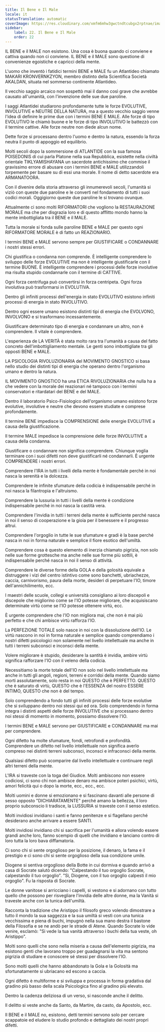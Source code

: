 ```yaml
---
title: Il Bene e Il Male
locale: it
statusTranslation: automatic
coverImage: https://res.cloudinary.com/xmfm6mhw3gwctndtcubgx2rptnae/image/upload/v1740337243/small_cover_educacion_fundamental_a051170f1c.webp
sidebar:
    label: 22. Il Bene e Il Male
    order: 22
---
```

IL BENE e il MALE non esistono. Una cosa è buona quando ci conviene e cattiva quando non ci conviene. IL BENE e il MALE sono questione di convenienze egoistiche e capricci della mente.

L'uomo che inventò i fatidici termini BENE e MALE fu un Atlantideo chiamato MAKARI KRONVERNKZYON, membro distinto della Scientifica Società AKALDAN, situata nel sommerso continente Atlantideo.

Il vecchio saggio arcaico non sospettò mai il danno così grave che avrebbe causato all'umanità, con l'invenzione delle sue due paroline.

I saggi Atlantidei studiarono profondamente tutte le forze EVOLUTIVE, INVOLUTIVE e NEUTRE DELLA NATURA, ma a questo vecchio saggio venne l'idea di definire le prime due con i termini BENE E MALE. Alle forze di tipo EVOLUTIVO le chiamò buone e le forze di tipo INVOLUTIVO le battezzò con il termine cattive. Alle forze neutre non diede alcun nome.

Dette forze si processano dentro l'uomo e dentro la natura, essendo la forza neutra il punto di appoggio ed equilibrio.

Molti secoli dopo la sommersione di ATLANTIDE con la sua famosa POISEDONIS di cui parla Platone nella sua Repubblica, esistette nella civiltà orientale TIKLYAMISHAYANA un sacerdote antichissimo che commise il gravissimo errore di abusare con i termini BENE e MALE utilizzandoli torpemente per basare su di essi una morale. Il nome di detto sacerdote era ARMANATOORA.

Con il divenire della storia attraverso gli innumerevoli secoli, l'umanità si viziò con queste due paroline e le convertì nel fondamento di tutti i suoi codici morali. Oggigiorno queste due paroline le si trovano ovunque.

Attualmente ci sono molti RIFORMATORI che vogliono la RESTAURAZIONE MORALE ma che per disgrazia loro e di questo afflitto mondo hanno la mente imbottigliata tra il BENE e il MALE.

Tutta la morale si fonda sulle paroline BENE e MALE per questo ogni RIFORMATORE MORALE è di fatto un REAZIONARIO.

I termini BENE e MALE servono sempre per GIUSTIFICARE o CONDANNARE i nostri stessi errori.

Chi giustifica o condanna non comprende. È intelligente comprendere lo sviluppo delle forze EVOLUTIVE ma non è intelligente giustificarle con il termine BUONE. È intelligente comprendere i processi delle forze involutive ma risulta stupido condannarle con il termine di CATTIVE.

Ogni forza centrifuga può convertirsi in forza centripeta. Ogni forza involutiva può trasformarsi in EVOLUTIVA.

Dentro gli infiniti processi dell'energia in stato EVOLUTIVO esistono infiniti processi di energia in stato INVOLUTIVO.

Dentro ogni essere umano esistono distinti tipi di energia che EVOLVONO, INVOLVONO e si trasformano incessantemente.

Giustificare determinato tipo di energia e condannare un altro, non è comprendere. Il vitale è comprendere.

L'esperienza de LA VERITÀ è stata molto rara tra l'umanità a causa del fatto concreto dell'imbottigliamento mentale. Le genti sono imbottigliate tra gli opposti BENE e MALE.

LA PSICOLOGIA RIVOLUZIONARIA del MOVIMENTO GNOSTICO si basa nello studio dei distinti tipi di energia che operano dentro l'organismo umano e dentro la natura.

IL MOVIMENTO GNOSTICO ha una ETICA RIVOLUZIONARIA che nulla ha a che vedere con la morale dei reazionari né tampoco con i termini conservatori e ritardatari del BENE e del MALE.

Dentro il laboratorio Psico-Fisiologico dell'organismo umano esistono forze evolutive, involutive e neutre che devono essere studiate e comprese profondamente.

Il termine BENE impedisce la COMPRENSIONE delle energie EVOLUTIVE a causa della giustificazione.

Il termine MALE impedisce la comprensione delle forze INVOLUTIVE a causa della condanna.

Giustificare o condannare non significa comprendere. Chiunque voglia terminare con i suoi difetti non deve giustificarli né condannarli. È urgente COMPRENDERE i nostri errori.

Comprendere l'IRA in tutti i livelli della mente è fondamentale perché in noi nasca la serenità e la dolcezza.

Comprendere le infinite sfumature della codicia è indispensabile perché in noi nasca la filantropia e l'altruismo.

Comprendere la lussuria in tutti i livelli della mente è condizione indispensabile perché in noi nasca la castità vera.

Comprendere l'invidia in tutti i terreni della mente è sufficiente perché nasca in noi il senso di cooperazione e la gioia per il benessere e il progresso altrui.

Comprendere l'orgoglio in tutte le sue sfumature e gradi è la base perché nasca in noi in forma naturale e semplice il fiore esotico dell'umiltà.

Comprendere cosa è questo elemento di inerzia chiamato pigrizia, non solo nelle sue forme grottesche ma anche nelle sue forme più sottili, è indispensabile perché nasca in noi il senso di attività.

Comprendere le diverse forme della GOLA e della golosità equivale a distruggere i vizi del centro istintivo come sono banchetti, ubriachezze, caccia, carnivorismo, paura della morte, desideri di perpetuare l'IO, timore dell'annichilimento, ecc.

I maestri delle scuole, collegi e università consigliano ai loro discepoli e discepole che migliorino come se l'IO potesse migliorare, che acquisiscano determinate virtù come se l'IO potesse ottenere virtù, ecc.

È urgente comprendere che l'IO non migliora mai, che non è mai più perfetto e che chi ambisce virtù rafforza l'IO.

La PERFEZIONE TOTALE solo nasce in noi con la dissoluzione dell'IO. Le virtù nascono in noi in forma naturale e semplice quando comprendiamo i nostri difetti psicologici non solamente nel livello intellettuale ma anche in tutti i terreni subconsci e inconsci della mente.

Volere migliorare è stupido, desiderare la santità è invidia, ambire virtù significa rafforzare l'IO con il veleno della codicia.

Necessitiamo la morte totale dell'IO non solo nel livello intellettuale ma anche in tutti gli angoli, regioni, terreni e corridoi della mente. Quando siamo morti assolutamente, solo resta in noi QUESTO che è PERFETTO. QUESTO che è saturato di virtù, QUESTO che è l'ESSENZA del nostro ESSERE INTIMO, QUESTO che non è del tempo.

Solo comprendendo a fondo tutti gli infiniti processi delle forze evolutive che si sviluppano dentro noi stessi qui ed ora. Solo comprendendo in forma integra i distinti aspetti delle forze INVOLUTIVE che si processano dentro noi stessi di momento in momento, possiamo dissolvere l'IO.

I termini BENE e MALE servono per GIUSTIFICARE e CONDANNARE ma mai per comprendere.

Ogni difetto ha molte sfumature, fondi, retrofondi e profondità. Comprendere un difetto nel livello intellettuale non significa averlo compreso nei distinti terreni subconsci, inconsci e infraconsci della mente.

Qualsiasi difetto può scomparire dal livello intellettuale e continuare negli altri terreni della mente.

L'IRA si traveste con la toga del Giudice. Molti ambiscono non essere codiciosi, ci sono chi non ambisce denaro ma ambisce poteri psichici, virtù, amori felicità qui o dopo la morte, ecc., ecc., ecc.

Molti uomini e donne si emozionano e si fascinano davanti alle persone di sesso opposto "DICHIARATAMENTE" perché amano la bellezza, il loro proprio subconscio li tradisce, la LUSSURIA si traveste con il senso estetico.

Molti invidiosi invidiano i santi e fanno penitenze e si flagellano perché desiderano anche arrivare a essere SANTI.

Molti invidiosi invidiano chi si sacrifica per l'umanità e allora volendo essere grandi anche loro, fanno scempio di quelli che invidiano e lanciano contro di loro tutta la loro bava diffamatoria.

Ci sono chi si sente orgoglioso per la posizione, il denaro, la fama e il prestigio e ci sono chi si sente orgoglioso della sua condizione umile.

Diogene si sentiva orgoglioso della Botte in cui dormiva e quando arrivò a casa di Socrate salutò dicendo: "Calpestando il tuo orgoglio Socrate, calpestando il tuo orgoglio". "Sì, Diogene, con il tuo orgoglio calpesti il mio orgoglio". Fu la risposta di Socrate.

Le donne vanitose si arricciano i capelli, si vestono e si adornano con tutto quello che possono per risvegliare l'invidia delle altre donne, ma la Vanità si traveste anche con la tunica dell'umiltà.

Racconta la tradizione che Aristippo il filosofo greco volendo dimostrare a tutto il mondo la sua saggezza e la sua umiltà si vestì con una tunica vecchissima e piena di buchi, impugnò nella sua mano destra il bastone della Filosofia e se ne andò per le strade di Atene. Quando Socrate lo vide venire, esclamò: "Si vede la tua vanità attraverso i buchi della tua veste, oh Aristippo".

Molti sono quelli che sono nella miseria a causa dell'elemento pigrizia, ma esistono genti che lavorano troppo per guadagnarsi la vita ma sentono pigrizia di studiare e conoscere sé stessi per dissolvere l'IO.

Sono molti quelli che hanno abbandonato la Gola e la Golosità ma sfortunatamente si ubriacano ed escono a caccia.

Ogni difetto è multiforme e si sviluppa e processa in forma gradativa dal gradino più basso della scala Psicologica fino al gradino più elevato.

Dentro la cadenza deliziosa di un verso, si nasconde anche il delitto.

Il delitto si veste anche da Santo, da Martire, da casto, da Apostolo, ecc.

Il BENE e il MALE no, esistono, detti termini servono solo per cercare scappatoie ed eludere lo studio profondo e dettagliato dei nostri propri difetti.


